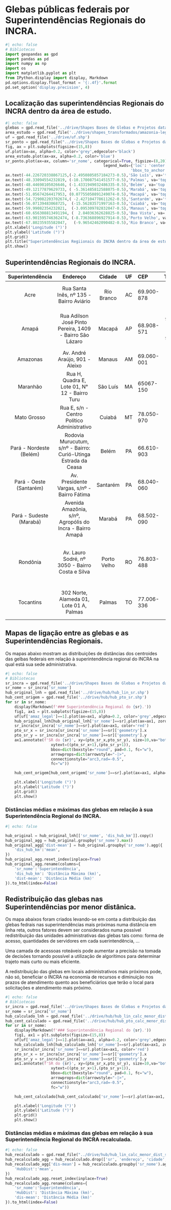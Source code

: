 # Glebas públicas federais por Superintendências Regionais do INCRA.

```python
#| echo: false
# Bibliotecas
import geopandas as gpd
import pandas as pd
import numpy as np
import os
import matplotlib.pyplot as plt
from IPython.display import display, Markdown
pd.options.display.float_format = '{:.4f}'.format
pd.set_option('display.precision', 4)
```

## Localização das superintendências Regionais do INCRA dentro da área de estudo.

```python
#| echo: false
glebas = gpd.read_file('../drive/Shapes Bases de Glebas e Projetos data 01.03.23/tab_glebas_federais.shp')
area_estudo = gpd.read_file('../drive/shapes_transformados/amazonia-legal-com-maranhao.shp')
uf = gpd.read_file('../drive/uf.shp')
sr_ponto = gpd.read_file("../drive/Shapes Bases de Glebas e Projetos data 01.03.23/sr_incra.shp")
fig, ax = plt.subplots(figsize=(15,8))
uf.plot(ax=ax, alpha=0.2, color='grey',edgecolor='black')
area_estudo.plot(ax=ax, alpha=0.2, color='blue')
sr_ponto.plot(ax=ax, column='sr_nome', categorical=True, figsize=(8,20), legend=True, zorder=2,
                                           legend_kwds={'loc': 'center left',
                                                       'bbox_to_anchor':(1,0.5)})
ax.text(-44.226720338867125,(-2.4950805857184273-0.5),'São Luís', va='top', ha='center')
ax.text(-48.33094554232819, (-10.170087541451577-0.5),'Palmas', va='top', ha='center')
ax.text(-48.44698105026646, (-1.4331949032486335-0.5),'Belém', va='top', ha='center')
ax.text(-49.12177879629733, ( -5.361485812588075-0.5),'Marabá', va='top', ha='center')
ax.text(-51.05674264417953, (0.07755050891249074-0.5),'Macapá', va='top', ha='center')
ax.text(-54.729082203702674,( -2.427104778611262-0.5),'Santarém', va='top', ha='center')
ax.text(-56.07139483068725,  (-15.56283571997163-0.5),'Cuiabá', va='top', ha='center')
ax.text(-59.99082354232821,  (-3.095309782832047-0.5),'Manaus', va='top', ha='center')
ax.text(-60.656308813491194, (  2.84036362628825-0.5),'Boa Vista', va='top', ha='center')
ax.text(-63.901595746362474, (-8.736368896927914-0.5),'Porto Velho', va='top', ha='center')
ax.text(-67.80235935582047,   (-9.96542462090482-0.5),'Rio Branco', va='top', ha='center')
plt.xlabel('Longitude (°)')
plt.ylabel('Latitude (°)')
plt.grid()
plt.title("Superintendências Regiionais do INCRA dentro da área de estudo")
plt.show()
```

## Superintendências Regionais do INCRA.

| Superintendência         | Endereço                                                        | Cidade      | UF | CEP        | Telefone                             |
|:------------------------:|:---------------------------------------------------------------:|:------------:|:---:|:-----------|:-------------------------------------:|:----------------------------------------:|
| Acre                    | Rua Santa Inês, nº 135 - Bairro Aviário                         | Rio Branco  | AC   | 69.900-878 | (68) 3214-3013/ 3086                 |
| Amapá                   | Rua Adilson José Pinto Pereira, 1409 - Bairro São Lázaro        | Macapá      | AP   | 68.908-571 | (96) 99107-6937 e (96) 98101-3828    |
| Amazonas                | Av. André Araújo, 901 - Aleixo                                  | Manaus      | AM   | 69.060-001 | (92) 3194-1303                       |
| Maranhão                | Rua H, Quadra E, Lote 01, N° 12 - Bairro Turu                   | São Luís    | MA   | 65067-150  | (98) 3878-7450                       |
| Mato Grosso             | Rua E, s/n - Centro Político Administrativo                     | Cuiabá      | MT   | 78.050-970 | (65) 3644-1104                       |
| Pará - Nordeste (Belém) | Rodovia Murucutum, s/nº - Bairro: Curió-Utinga Estrada da Ceasa | Belém       | PA   | 66.610-903 | (91) 3202-3820                       |
| Pará - Oeste (Santarém) | Av. Presidente Vargas, s/nº - Bairro Fátima                     | Santarém    | PA   | 68.040-060 | (93) 3523-1296                       |
| Pará - Sudeste (Marabá) | Avenida Amazônia, s/nº, Agropólis do Incra - Bairro Amapá       | Marabá      | PA   | 68.502-090 | (94) 3324-1752                       |
| Rondônia                | Av. Lauro Sodré, nº 3050 - Bairro Costa e Silva                 | Porto Velho | RO   | 76.803-488 | (69) 3229-1545 (69) 3229-1691 / 1876 |
| Tocantins               | 302 Norte, Alameda 01, Lote 01 A, Palmas                        | Palmas      | TO   | 77.006-336 | (63) 3219-5200/ 5201/ 5240           |

## Mapas de ligação entre as glebas e as Superintendências Regionais.

Os mapas abaixo mostram as distribuições de distâncias dos centroides das gelbas federais em relação à superintendência regional do INCRA na qual está sua sede administrativa.

:::{.column-body-outset}
```python
#| echo: false
# Bibliotecas
sr_incra = gpd.read_file('../drive/Shapes Bases de Glebas e Projetos data 01.03.23/sr_incra.shp')
sr_nome = sr_incra['sr_nome']
hub_original_lnh = gpd.read_file('../drive/hub/hub_lin_sr.shp')
hub_cent_origem = gpd.read_file('../drive/hub/hub_pto_sr.shp')
for sr in sr_nome:
    display(Markdown(f'### Superintendência Regional do {sr}.'))
    fig1, ax1 = plt.subplots(figsize=(15,8))
    uf[uf['amaz_legal']==1].plot(ax=ax1, alpha=0.2, color='grey',edgecolor='black')
    hub_original_lnh[hub_original_lnh['sr_nome']==sr].plot(ax=ax1, zorder=1, aspect=1)
    sr_incra[sr_incra['sr_nome']==sr].plot(ax=ax1, color='red')
    pto_sr_x = sr_incra[sr_incra['sr_nome']==sr]['geometry'].x
    pto_sr_y = sr_incra[sr_incra['sr_nome']==sr]['geometry'].y
    ax1.annotate(f'SR do {sr}', xy=(pto_sr_x,pto_sr_y), size=10,va="bottom", ha="left",
                    xytext=((pto_sr_x+1),(pto_sr_y+1)),
                    bbox=dict(boxstyle="round", pad=0.1, fc="w"),
                    arrowprops=dict(arrowstyle="-|>",
                    connectionstyle="arc3,rad=-0.5",
                    fc="w"))

    hub_cent_origem[hub_cent_origem['sr_nome']==sr].plot(ax=ax1, alpha=0.2, color='orange', marker='+', zorder=1, aspect=1)

    plt.xlabel('Longitude (°)')
    plt.ylabel('Latitude (°)')
    plt.grid()
    plt.show()
```
:::


### Distâncias médias e máximas das glebas em relação à sua Superintendência Regional do INCRA.

:::{.table-center}
```python
#| echo: false

hub_original = hub_original_lnh[['sr_nome', 'dis_hub_km']].copy()
hub_original_agg = hub_original.groupby('sr_nome').max()
hub_original_agg['dist-mean'] = hub_original.groupby('sr_nome').agg({
    'dis_hub_km':'mean',
})
hub_original_agg.reset_index(inplace=True)
hub_original_agg.rename(columns={
    'sr_nome':'Superintendência',
    'dis_hub_km': 'Distância Máxima (km)',
    'dist-mean': 'Distância Média (km)'
}).to_html(index=False)
```
:::

## Redistribuição das glebas nas Superintendências por menor distânica.

Os mapa abaixos foram criados levando-se em conta a distribuição das glebas fedrais nas superintendências mais próximas numa distância em linha reta, outros fatores devem ser considerados numa possível redistribuição das unidades administrativas das glebas tais como: forma de acesso, quantidades de servidores em cada suerintendência, ...

Uma camada de acessoas roteáveis pode aumentar a precisão na tomada de decisões tornando possível a utilização de algorítimos para determinar trajeto mais curto ou mais eficiente.

A redistribuição das glebas em locais administrativos mais próximos pode, não só, beneficiar o INCRA na economia de recursos e diminuição nos prazos de atendimento quento aos beneficiários que terão o local para solicitações e atendimento mais próximo.

:::{.column-body-outset}
```python
#| echo: false
# Bibliotecas
sr_incra = gpd.read_file('../drive/Shapes Bases de Glebas e Projetos data 01.03.23/sr_incra.shp')
sr_nome = sr_incra['sr_nome']
hub_calculado_lnh = gpd.read_file('../drive/hub/hub_lin_calc_menor_dist_sr.shp')
hub_cent_calculado = gpd.read_file('../drive/hub/hub_pto_calc_menor_dist_sr.shp')
for sr in sr_nome:
    display(Markdown(f'### Superintendência Regional do {sr}.'))
    fig1, ax1 = plt.subplots(figsize=(15,8))
    uf[uf['amaz_legal']==1].plot(ax=ax1, alpha=0.2, color='grey',edgecolor='black')
    hub_calculado_lnh[hub_calculado_lnh['sr_nome']==sr].plot(ax=ax1, zorder=1, aspect=1)
    sr_incra[sr_incra['sr_nome']==sr].plot(ax=ax1, color='red')
    pto_sr_x = sr_incra[sr_incra['sr_nome']==sr]['geometry'].x
    pto_sr_y = sr_incra[sr_incra['sr_nome']==sr]['geometry'].y
    ax1.annotate(f'SR do {sr}', xy=(pto_sr_x,pto_sr_y), size=10,va="bottom", ha="left",
                    xytext=((pto_sr_x+1),(pto_sr_y+1)),
                    bbox=dict(boxstyle="round", pad=0.1, fc="w"),
                    arrowprops=dict(arrowstyle="-|>",
                    connectionstyle="arc3,rad=-0.5",
                    fc="w"))

    hub_cent_calculado[hub_cent_calculado['sr_nome']==sr].plot(ax=ax1, alpha=0.2, color='orange', marker='+', zorder=1, aspect=1)

    plt.xlabel('Longitude (°)')
    plt.ylabel('Latitude (°)')
    plt.grid()
    plt.show()
```
:::

### Distâncias médias e máximas das glebas em relação à sua Superintendência Regional do INCRA recalculada.

:::{.table-center}
```python
#| echo: false
hub_recalculado = gpd.read_file("../drive/hub/hub_lin_calc_menor_dist_sr.shp")
hub_recalculado_agg = hub_recalculado.drop(['sr', 'endereço', 'cidade', 'uf', 'cep', 'tel', 'local', 'nome_gleba', 'nome_comp','uf_nome', 'geometry'], axis=1).copy().groupby('sr_nome').max()
hub_recalculado_agg['dis-mean'] = hub_recalculado.groupby('sr_nome').agg({
    'HubDist':'mean',
})
hub_recalculado_agg.reset_index(inplace=True)
hub_recalculado_agg.rename(columns={
    'sr_nome':'Superintendência',
    'HubDist': 'Distância Máxima (km)',
    'dis-mean': 'Distância Média (km)'
}).to_html(index=False)
```
:::